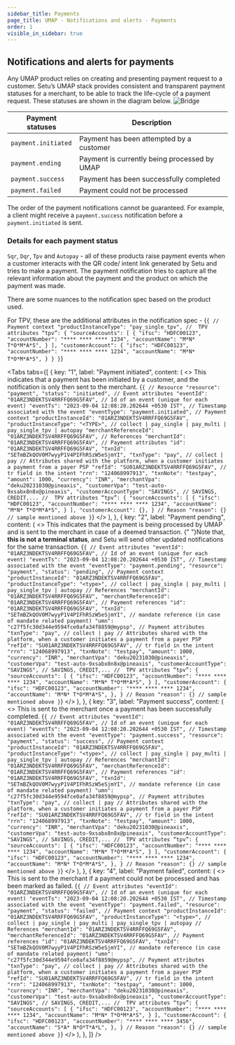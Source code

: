 ```yaml
---
sidebar_title: Payments
page_title: UMAP - Notifications and alerts - Payments
order: 1
visible_in_sidebar: true
---
```


## Notifications and alerts for payments

Any UMAP product relies on creating and presenting payment request to a customer. Setu’s UMAP stack provides consistent and transparent payment statuses for a merchant, to be able to track the life-cycle of a payment request. These statuses are shown in the diagram below.
<img
  src="https://storage.googleapis.com/strapi-assets/latest/Frame_72/Frame_72.png"
  alt="Bridge"
/>

| **Payment statuses** | **Description**                                               |
| -------------------------------- | ------------------------------------------------- |
| `payment.initiated`              | Payment has been attempted by a customer          |
| `payment.ending`                 | Payment is currently being processed by UMAP      |
| `payment.success`                | Payment has been successfully completed           |
| `payment.failed`                 | Payment could not be processed                    |


<Callout type="warning">
    The order of the payment notifications cannot be guaranteed. For example, a client might receive a <code>payment.success</code> notification before a <code>payment.initiated</code> is sent.
</Callout>


### Details for each payment status

<Text><code>Sqr</code>, <code>Dqr</code>, <code>Tpv</code> and <code>Autopay</code> - all of these products raise payment events when a customer interacts with the QR code/ intent link generated by Setu and tries to make a payment. 
The payment notification tries to capture all the relevant information about the payment and the product on which the payment was made.</Text>

<Callout type="tip">
    There are some nuances to the notification spec based on the product used.
</Callout>

For TPV, these are the additional attributes in the notification spec -
<CodeBlockWithCopy language="json">
{`{
   // Payment context
   "productInstanceType": "pay_single_tpv",
   //  TPV attributes
   “tpv”: {
      "sourceAccounts": [
         {
            "ifsc": "HDFC00123",
            "accountNumber": "**** **** **** 1234",
            "accountName": "M*N* T*O*M*A*S",
         }
      ],
      "customerAccount": {
         "ifsc": "HDFC00123",
         "accountNumber": "**** **** **** 1234",
         "accountName": "M*N* T*O*M*A*S",
      }
   }
}`}
</CodeBlockWithCopy>

<Tabs
   tabs={[
         {
            key: "1",
            label: "Payment initiated",
            content: (
               <>
                  <Text>This indicates that a payment has been initiated by a customer, and the notification is only then sent to the merchant.</Text>
                  <CodeBlockWithCopy language="json">
{`{
   // Resource
   "resource": "payment",
   "status": "initiated",
   // Event attributes
   "eventId": "01ARZ3NDEKTSV4RRFFQ69G5FAV", // Id of an event (unique for each event)
   "eventTs": "2023-09-04 12:08:20.202644 +0530 IST", // Timestamp associated with the event
   "eventType": "payment.initiated",
   // Payment context
   "productInstanceId": "01ARZ3NDEKTSV4RRFFQ69G5FAV",
   "productInstanceType": "<TYPE>", // collect | pay_single | pay_multi | pay_single_tpv | autopay
   "merchantReferenceId": "01ARZ3NDEKTSV4RRFFQ69G5FAV",
   // References
   "merchantId": "01ARZ3NDEKTSV4RRFFQ69G5FAV",
   // Payment attributes
   "id": "01ARZ3NDEKTSV4RRFFQ69G5FAV",
   "txnId": "SETmBZkQOV0M7wyyP1V4PIFhRSzW5eSjmYI",
   "txnType": "pay", // collect | pay
   // Attributes shared with the platform, when a customer initiates a payment from a payer PSP
   "refId": "SU01ARZ3NDEKTSV4RRFFQ69G5FAV", // tr field in the intent
   "rrn": "124068997913",
   "txnNote": "testpay",
   "amount": 1000,
   "currency": "INR",
   "merchantVpa": "deku20231030@pineaxis",
   "customerVpa": "test-auto-9xsabx8n8x@pineaxis",
   "customerAccountType": "SAVINGS", // SAVINGS, CREDIT,...
   //  TPV attributes
   “tpv”: {
      "sourceAccounts": [
         {
            "ifsc": "HDFC00123",
            "accountNumber": "**** **** **** 1234",
            "accountName": "M*N* T*O*M*A*S",
         }
      ],
      "customerAccount": {},
   }
   // Reason
   "reason": {} // sample mentioned above
}`}
                  </CodeBlockWithCopy>
               </>
            ),
         },
         {
            key: "2",
            label: "Payment pending",
            content: (
               <>
                     <Text>This indicates that the payment is being processed by UMAP and is sent to the merchant in case of a deemed transaction. {" "}Note that, <strong>this is not a terminal status</strong>, and Setu will send other updated notifications for the same transaction.</Text>
                     <CodeBlockWithCopy language="json">
{`{
   // Event attributes
   "eventId": "01ARZ3NDEKTSV4RRFFQ69G5FAV", // Id of an event (unique for each event)
   "eventTs": "2023-09-04 12:08:20.202644 +0530 IST", // Timestamp associated with the event
   "eventType": "payment.pending",
   "resource": "payment",
   "status": "pending",
   // Payment context
   "productInstanceId": "01ARZ3NDEKTSV4RRFFQ69G5FAV",
   "productInstanceType": "<type>", // collect | pay_single | pay_multi | pay_single_tpv | autopay
   // References
   "merchantId": "01ARZ3NDEKTSV4RRFFQ69G5FAV",
   "merchantReferenceId": "01ARZ3NDEKTSV4RRFFQ69G5FAV",
   // Payment references
   "id": "01ARZ3NDEKTSV4RRFFQ69G5FAV",
   "txnId": "SETmBZkQOV0M7wyyP1V4PIFhRSzW5eSjmYI",
   // mandate reference (in case of mandate related payment)
   "umn": "c27f5fc30d344e9594fce0afa34f8859@mypsp",
   // Payment attributes
   "txnType": "pay", // collect | pay
   // Attributes shared with the platform, when a customer initiates a payment from a payer PSP
   "refId": "SU01ARZ3NDEKTSV4RRFFQ69G5FAV", // tr field in the intent
   "rrn": "124068997913",
   "txnNote": "testpay",
   "amount": 1000,
   "currency": "INR",
   "merchantVpa": "deku20231030@pineaxis",
   "customerVpa": "test-auto-9xsabx8n8x@pineaxis",
   "customerAccountType": "SAVINGS", // SAVINGS, CREDIT,...
   //  TPV attributes
   “tpv”: {
      "sourceAccounts": [
         {
            "ifsc": "HDFC00123",
            "accountNumber": "**** **** **** 1234",
            "accountName": "M*N* T*O*M*A*S",
         }
      ],
      "customerAccount": {
         "ifsc": "HDFC00123",
         "accountNumber": "**** **** **** 1234",
         "accountName": "M*N* T*O*M*A*S",
      },
   }
   // Reason
   "reason": {} // sample mentioned above
}`}
                     </CodeBlockWithCopy>
               </>
            ),
         },
         {
            key: "3",
            label: "Payment success",
            content: (
               <>
                     <Text>This is sent to the merchant once a payment has been successfully completed.</Text>
                     <CodeBlockWithCopy language="json">
{`{
   // Event attributes
   "eventId": "01ARZ3NDEKTSV4RRFFQ69G5FAV", // Id of an event (unique for each event)
   "eventTs": "2023-09-04 12:08:20.202644 +0530 IST", // Timestamp associated with the event
   "eventType": "payment.success",
   "resource": "payment",
   "status": "success",
   // Payment context
   "productInstanceId": "01ARZ3NDEKTSV4RRFFQ69G5FAV",
   "productInstanceType": "<type>", // collect | pay_single | pay_multi | pay_single_tpv | autopay
   // References
   "merchantId": "01ARZ3NDEKTSV4RRFFQ69G5FAV",
   "merchantReferenceId": "01ARZ3NDEKTSV4RRFFQ69G5FAV",
   // Payment references
   "id": "01ARZ3NDEKTSV4RRFFQ69G5FAV",
   "txnId": "SETmBZkQOV0M7wyyP1V4PIFhRSzW5eSjmYI",
   // mandate reference (in case of mandate related payment)
   "umn": "c27f5fc30d344e9594fce0afa34f8859@mypsp",
   // Payment attributes
   "txnType": "pay", // collect | pay
   // Attributes shared with the platform, when a customer initiates a payment from a payer PSP
   "refId": "SU01ARZ3NDEKTSV4RRFFQ69G5FAV", // tr field in the intent
   "rrn": "124068997913",
   "txnNote": "testpay",
   "amount": 1000,
   "currency": "INR",
   "merchantVpa": "deku20231030@pineaxis",
   "customerVpa": "test-auto-9xsabx8n8x@pineaxis",
   "customerAccountType": "SAVINGS", // SAVINGS, CREDIT,...
   //  TPV attributes
   “tpv”: {
      "sourceAccounts": [
         {
            "ifsc": "HDFC00123",
            "accountNumber": "**** **** **** 1234",
            "accountName": "M*N* T*O*M*A*S",
         }
      ],
      "customerAccount": {
         "ifsc": "HDFC00123",
         "accountNumber": "**** **** **** 1234",
         "accountName": "M*N* T*O*M*A*S",
      },
   }
   // Reason
   "reason": {} // sample mentioned above
}`}
                     </CodeBlockWithCopy>
               </>
            ),
         },
         {
            key: "4",
            label: "Payment failed",
            content: (
               <>
                     <Text>This is sent to the merchant if a payment could not be processed and has been marked as failed.</Text>
                     <CodeBlockWithCopy language="json">
{`{
   // Event attributes
   "eventId": "01ARZ3NDEKTSV4RRFFQ69G5FAV", // Id of an event (unique for each event)
   "eventTs": "2023-09-04 12:08:20.202644 +0530 IST", // Timestamp associated with the event
   "eventType": "payment.failed",
   "resource": "payment",
   "status": "failed",
   // Payment context
   "productInstanceId": "01ARZ3NDEKTSV4RRFFQ69G5FAV",
   "productInstanceType": "<type>", // collect | pay_single | pay_multi | pay_single_tpv | autopay
   // References
   "merchantId": "01ARZ3NDEKTSV4RRFFQ69G5FAV",
   "merchantReferenceId": "01ARZ3NDEKTSV4RRFFQ69G5FAV",
   // Payment references
   "id": "01ARZ3NDEKTSV4RRFFQ69G5FAV",
   "txnId": "SETmBZkQOV0M7wyyP1V4PIFhRSzW5eSjmYI",
   // mandate reference (in case of mandate related payment)
   "umn": "c27f5fc30d344e9594fce0afa34f8859@mypsp",
   // Payment attributes
   "txnType": "pay", // collect | pay
   // Attributes shared with the platform, when a customer initiates a payment from a payer PSP
   "refId": "SU01ARZ3NDEKTSV4RRFFQ69G5FAV", // tr field in the intent
   "rrn": "124068997913",
   "txnNote": "testpay",
   "amount": 1000,
   "currency": "INR",
   "merchantVpa": "deku20231030@pineaxis",
   "customerVpa": "test-auto-9xsabx8n8x@pineaxis",
   "customerAccountType": "SAVINGS", // SAVINGS, CREDIT,...
   //  TPV attributes
   “tpv”: {
      "sourceAccounts": [
         {
            "ifsc": "HDFC00123",
            "accountNumber": "**** **** **** 1234",
            "accountName": "M*N* T*O*M*A*S",
         }
      ],
      "customerAccount": {
            "ifsc": "HDFC00123",
            "accountNumber": "**** **** **** 3456",
            "accountName": "S*A* N*O*T*A*L",
         },
   }
   // Reason
   "reason": {} // sample mentioned above
}`}
                     </CodeBlockWithCopy>
               </>
            ),
         },
   ]}
/>